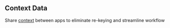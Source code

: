<img alt="" src="/img/feature-context.svg" />

## Context Data

Share [context](/docs/context/spec) between apps to eliminate re-keying and streamline workflow